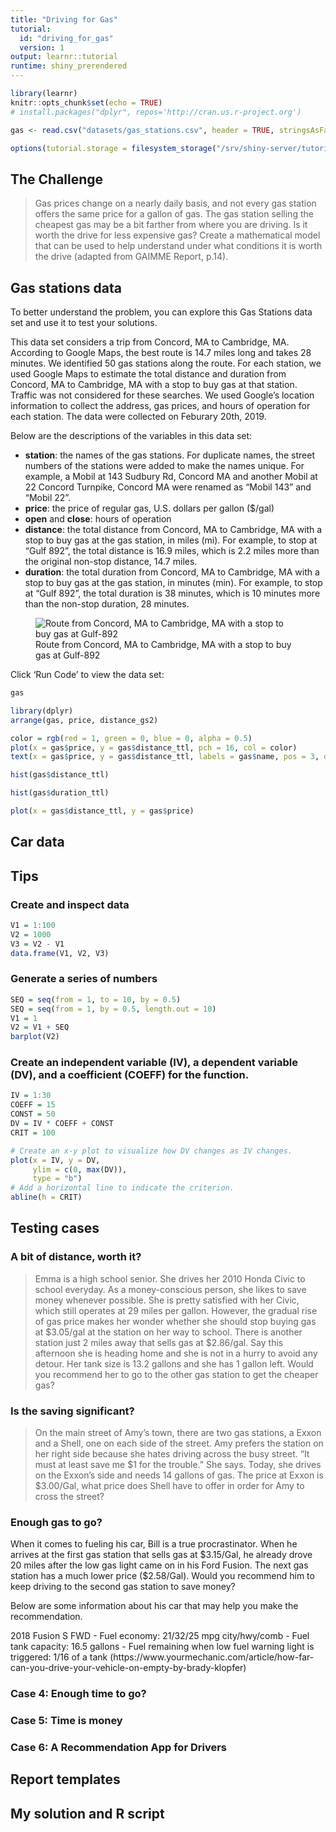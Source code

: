 ```yaml
---
title: "Driving for Gas"
tutorial:
  id: "driving_for_gas"
  version: 1
output: learnr::tutorial
runtime: shiny_prerendered
---
```


```r
library(learnr)
knitr::opts_chunk$set(echo = TRUE)
# install.packages("dplyr", repos='http://cran.us.r-project.org')

gas <- read.csv("datasets/gas_stations.csv", header = TRUE, stringsAsFactors=FALSE)

options(tutorial.storage = filesystem_storage("/srv/shiny-server/tutorials/AAA_storage", compress = TRUE))
```


## The Challenge

> Gas prices change on a nearly daily basis, and not every gas station offers the same price for a gallon of gas. The gas station selling the cheapest gas may be a bit farther from where you are driving. Is it worth the drive for less expensive gas? Create a mathematical model that can be used to help understand under what conditions it is worth the drive (adapted from GAIMME Report, p.14).

## Gas stations data

To better understand the problem, you can explore this Gas Stations data set and use it to test your solutions.

This data set considers a trip from Concord, MA to Cambridge, MA. According to Google Maps, the best route is 14.7 miles long and takes 28 minutes. We identified 50 gas stations along the route. For each station, we used Google Maps to estimate the total distance and duration from Concord, MA to Cambridge, MA with a stop to buy gas at that station. Traffic was not considered for these searches. We used Google's location information to collect the address, gas prices, and hours of operation for each station. The data were collected on Feburary 20th, 2019.

Below are the descriptions of the variables in this data set:  

- **station**: the names of the gas stations. For duplicate names, the street numbers of the stations were added to make the names unique. For example, a Mobil at 143 Sudbury Rd, Concord MA and another Mobil at 22 Concord Turnpike, Concord MA were renamed as "Mobil 143" and "Mobil 22".
- **price**: the price of regular gas, U.S. dollars per gallon ($/gal)
- **open** and **close**: hours of operation
- **distance**: the total distance from Concord, MA to Cambridge, MA with a stop to buy gas at the gas station, in miles (mi). For example, to stop at "Gulf 892", the total distance is 16.9 miles, which is 2.2 miles more than the original non-stop distance, 14.7 miles.  
- **duration**: the total duration from Concord, MA to Cambridge, MA with a stop to buy gas at the gas station, in minutes (min). For example, to stop at "Gulf 892", the total duration is 38 minutes, which is 10 minutes more than the non-stop duration, 28 minutes.

![Route from Concord, MA to Cambridge, MA with a stop to buy gas at Gulf-892](driving_for_gas_files/figure-html/concord-cambridge-Gulf-892.png)

Click 'Run Code' to view the data set:
```r
gas
```

```r
library(dplyr)
arrange(gas, price, distance_gs2)
```


```r
color = rgb(red = 1, green = 0, blue = 0, alpha = 0.5)
plot(x = gas$price, y = gas$distance_ttl, pch = 16, col = color)
text(x = gas$price, y = gas$distance_ttl, labels = gas$name, pos = 3, offset = 0.3, cex = 0.5, col = "deepskyblue")
```

```r
hist(gas$distance_ttl)
```

```r
hist(gas$duration_ttl)
```

```r
plot(x = gas$distance_ttl, y = gas$price)
```


## Car data
## Tips

### Create and inspect data
```r
V1 = 1:100
V2 = 1000
V3 = V2 - V1
data.frame(V1, V2, V3)
```

### Generate a series of numbers
```r
SEQ = seq(from = 1, to = 10, by = 0.5)
SEQ = seq(from = 1, by = 0.5, length.out = 10)
V1 = 1
V2 = V1 + SEQ
barplot(V2)
```

### Create an independent variable (IV), a dependent variable (DV), and a coefficient (COEFF) for the function.
```r
IV = 1:30
COEFF = 15
CONST = 50
DV = IV * COEFF + CONST
CRIT = 100

# Create an x-y plot to visualize how DV changes as IV changes.
plot(x = IV, y = DV, 
     ylim = c(0, max(DV)),
     type = "b")
# Add a horizontal line to indicate the criterion.
abline(h = CRIT)
```

### 



## Testing cases

### A bit of distance, worth it?

> Emma is a high school senior. She drives her 2010 Honda Civic to school everyday. As a money-conscious person, she likes to save money whenever possible. She is pretty satisfied with her Civic, which still operates at 29 miles per gallon. However, the gradual rise of gas price makes her wonder whether she should stop buying gas at \$3.05/gal at the station on her way to school. There is another station just 2 miles away that sells gas at $2.86/gal. Say this afternoon she is heading home and she is not in a hurry to avoid any detour. Her tank size is 13.2 gallons and she has 1 gallon left. Would you recommend her to go to the other gas station to get the cheaper gas?

### Is the saving significant?

> On the main street of Amy’s town, there are two gas stations, a Exxon and a Shell, one on each side of the street. Amy prefers the station on her right side because she hates driving across the busy street. “It must at least save me \$1 for the trouble.” She says. Today, she drives on the Exxon’s side and needs 14 gallons of gas. The price at Exxon is $3.00/Gal, what price does Shell have to offer in order for Amy to cross the street?

### Enough gas to go?
When it comes to fueling his car, Bill is a true procrastinator. When he arrives at the first gas station that sells gas at \$3.15/Gal, he already drove 20 miles after the low gas light came on in his Ford Fusion. The next gas station has a much lower price ($2.58/Gal). Would you recommend him to keep driving to the second gas station to save money?

Below are some information about his car that may help you make the recommendation.

2018 Fusion S FWD
- Fuel economy: 21/32/25 mpg city/hwy/comb
- Fuel tank capacity: 16.5 gallons
- Fuel remaining when low fuel warning light is triggered: 1/16 of a tank (https://www.yourmechanic.com/article/how-far-can-you-drive-your-vehicle-on-empty-by-brady-klopfer)

### Case 4: Enough time to go?

### Case 5: Time is money

### Case 6: A Recommendation App for Drivers

## Report templates

## My solution and R script 
```r

```


